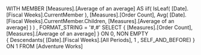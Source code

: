 WITH
MEMBER [Measures].[Average of an average] AS
	iif( IsLeaf( [Date].[Fiscal Weeks].CurrentMember ),
	     [Measures].[Order Count],
 	     Avg( [Date].[Fiscal Weeks].CurrentMember.Children,
	          [Measures].[Average of an average] )
	    )
  , FORMAT_STRING = '#,#'
SELECT
	{ [Measures].[Order Count],
	  [Measures].[Average of an average] } ON 0,
	NON EMPTY	  
	{ 
	  Descendants( [Date].[Fiscal Weeks].[All Periods],
				   1 , SELF_AND_BEFORE) } ON 1
FROM
	[Adventure Works]